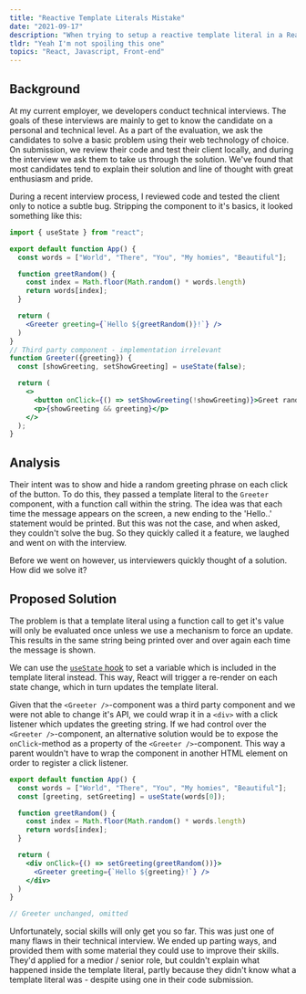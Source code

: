 ```yaml
---
title: "Reactive Template Literals Mistake"
date: "2021-09-17"
description: "When trying to setup a reactive template literal in a React component went wrong"
tldr: "Yeah I'm not spoiling this one"
topics: "React, Javascript, Front-end"
---
```


## Background

At my current employer, we developers conduct technical interviews. The goals of these interviews are mainly to get to know the candidate on a personal and technical level. As a part of the evaluation, we ask the candidates to solve a basic problem using their web technology of choice. On submission, we review their code and test their client locally, and during the interview we ask them to take us through the solution. We've found that most candidates tend to explain their solution and line of thought with great enthusiasm and pride. 


During a recent interview process, I reviewed code and tested the client only to notice a subtle bug. Stripping the component to it's basics, it looked something like this:

```jsx app.jsx
import { useState } from "react";

export default function App() {
  const words = ["World", "There", "You", "My homies", "Beautiful"];

  function greetRandom() {
    const index = Math.floor(Math.random() * words.length)
    return words[index];
  }

  return (
    <Greeter greeting={`Hello ${greetRandom()}!`} />
  )
}
// Third party component - implementation irrelevant
function Greeter({greeting}) {
  const [showGreeting, setShowGreeting] = useState(false);

  return (
    <>
      <button onClick={() => setShowGreeting(!showGreeting)}>Greet random</button>
      <p>{showGreeting && greeting}</p>
    </>
  );
}
```

## Analysis

Their intent was to show and hide a random greeting phrase on each click of the button. To do this, they passed a template literal to the `Greeter` component, with a function call within the string. The idea was that each time the message appears on the screen, a new ending to the 'Hello..' statement would be printed. But this was not the case, and when asked, they couldn't solve the bug. So they quickly called it a feature, we laughed and went on with the interview.

Before we went on however, us interviewers quickly thought of a solution. How did we solve it?

## Proposed Solution

The problem is that a template literal using a function call to get it's value will only be evaluated once unless we use a mechanism to force an update. This results in the same string being printed over and over again each time the message is shown.

We can use the [`useState` hook](https://reactjs.org/docs/hooks-state.html) to set a variable which is included in the template literal instead. This way, React will trigger a re-render on each state change, which in turn updates the template literal. 

Given that the `<Greeter />`-component was a third party component and we were not able to change it's API, we could wrap it in a `<div>` with a click listener which updates the greeting string. If we had control over the `<Greeter />`-component, an alternative solution would be to expose the `onClick`-method as a property of the `<Greeter />`-component. This way a parent wouldn't have to wrap the component in another HTML element on order to register a click listener.

```jsx app.jsx
export default function App() {
  const words = ["World", "There", "You", "My homies", "Beautiful"];
  const [greeting, setGreeting] = useState(words[0]);

  function greetRandom() {
    const index = Math.floor(Math.random() * words.length)
    return words[index];
  }

  return (
    <div onClick={() => setGreeting(greetRandom())}>
      <Greeter greeting={`Hello ${greeting}!`} />
    </div>
  )
}

// Greeter unchanged, omitted
```

Unfortunately, social skills will only get you so far. This was just one of many flaws in their technical interview. We ended up parting ways, and provided them with some material they could use to improve their skills. They'd applied for a medior / senior role, but couldn't explain what happened inside the template literal, partly because they didn't know what a template literal was - despite using one in their code submission. 
